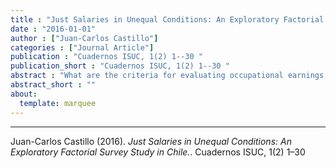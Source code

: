 ```yaml
---
title : "Just Salaries in Unequal Conditions: An Exploratory Factorial Survey Study in Chile."
date : "2016-01-01"
author : ["Juan-Carlos Castillo"]
categories : ["Journal Article"]
publication : "Cuadernos ISUC, 1(2) 1--30 "
publication_short : "Cuadernos ISUC, 1(2) 1--30 "
abstract : "What are the criteria for evaluating occupational earnings as just or unjust? The International Social Justice Project survey (2007) includes for the first time a factorial survey module about the justice of earnings, specifically designed for the case of Chile. The use of this type of survey allows for determining the relative weight that individuals assign to different determinants in the evaluation of a just earning. Based on the analysis of this survey – applied to a sample of 189 Santiago residents – the present paper is aimed at exploring the influence of variables such as occupational status, sex, educational level, ethnic description, and family composition in the determination of a just earning. The results of this exploratory study are discussed in the framework of the socioeconomic situation of Chile, one of the countries with the highest income inequality worldwide."
abstract_short : ""
about:
  template: marquee
---
```

---


::: {.callout-note title="How to cite this work"}

Juan-Carlos Castillo (2016). *Just Salaries in Unequal Conditions: An Exploratory Factorial Survey Study in Chile.*. Cuadernos ISUC, 1(2) 1--30 

:::


